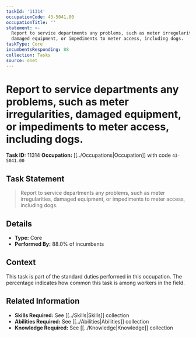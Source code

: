 ```yaml
---
taskId: '11314'
occupationCode: 43-5041.00
occupationTitle: ''
statement: >-
  Report to service departments any problems, such as meter irregularities,
  damaged equipment, or impediments to meter access, including dogs.
taskType: Core
incumbentsResponding: 88
collection: Tasks
source: onet
---
```

# Report to service departments any problems, such as meter irregularities, damaged equipment, or impediments to meter access, including dogs.

**Task ID:** 11314
**Occupation:** [[../Occupations|Occupation]] with code `43-5041.00`

## Task Statement

> Report to service departments any problems, such as meter irregularities, damaged equipment, or impediments to meter access, including dogs.

## Details

- **Type:** Core
- **Performed By:** 88.0% of incumbents

## Context

This task is part of the standard duties performed in this occupation. The percentage indicates how common this task is among workers in the field.

## Related Information

- **Skills Required:** See [[../Skills|Skills]] collection
- **Abilities Required:** See [[../Abilities|Abilities]] collection
- **Knowledge Required:** See [[../Knowledge|Knowledge]] collection
